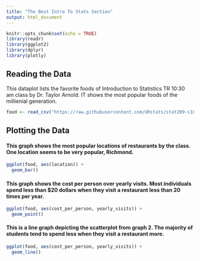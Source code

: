 ---
title: "The Best Intro To Stats Section"
output: html_document
---

```{r setup, include=FALSE}
knitr::opts_chunk$set(echo = TRUE)
library(readr)
library(ggplot2)
library(dplyr)
library(plotly)
```

## Reading the Data ##

This dataplot lists the favorite foods of Introduction to Statistics TR 10:30 am class by Dr. Taylor Arnold. IT shows the most popular foods of the millienial generation. 

```{r,echo=FALSE, message=FALSE}
food <- read_csv("https://raw.githubusercontent.com/URstats/stat209-s18-byongholee/master/fav_restaurants.csv")
```

## Plotting the Data ##



#### This graph shows the most popular locations of restaurants by the class. One location seems to be very popular, Richmond. ####


```{r}
ggplot(food, aes(location)) +
  geom_bar()
```


#### This graph shows the cost per person over yearly visits. Most individuals spend less than $20 dollars when they visit a restaurant less than 20 times per year. ####


```{r}
ggplot(food, aes(cost_per_person, yearly_visits)) +
  geom_point()
```


#### This is a line graph depicting the scatterplot from graph 2. The majority of students tend to spend less when they visit a restaurant more. ####



```{r}
ggplot(food, aes(cost_per_person, yearly_visits)) +
  geom_line()
```